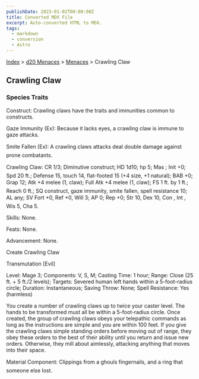 ```yaml
---
publishDate: 2023-01-02T00:00:00Z
title: Converted MDX File
excerpt: Auto-converted HTML to MDX.
tags:
  - markdown
  - conversion
  - Astro
---
```






[Index](-index) > [d20 Menaces](menaces-d20-index) > [Menaces](menaces-d20-menaces-index) > Crawling Claw




## Crawling Claw


### Species Traits


Construct: Crawling claws have the traits and immunities common to constructs.


Gaze Immunity (Ex): Because it lacks eyes, a crawling claw is immune to gaze attacks.


Smite Fallen (Ex): A crawling claws attacks deal double damage against prone combatants.


Crawling Claw: CR 1/3; Diminutive construct; HD 1d10; hp 5; Mas ; Init +0; Spd 20 ft.; Defense 15, touch 14, flat-footed 15 (+4 size, +1 natural); BAB +0; Grap 12; Atk +4 melee (1, claw); Full Atk +4 melee (1, claw); FS 1 ft. by 1 ft.; Reach 0 ft.; SQ construct, gaze immunity, smite fallen, spell resistance 10; AL any; SV Fort +0, Ref +0, Will 3; AP 0; Rep +0; Str 10, Dex 10, Con , Int , Wis 5, Cha 5.


Skills: None.


Feats: None.


Advancement: None.


Create Crawling Claw


Transmutation [Evil]


Level: Mage 3; Components: V, S, M; Casting Time: 1 hour; Range: Close (25 ft. + 5 ft./2 levels); Targets: Severed human left hands within a 5-foot-radius circle; Duration: Instantaneous; Saving Throw: None; Spell Resistance: Yes (harmless)


You create a number of crawling claws up to twice your caster level. The hands to be transformed must all be within a 5-foot-radius circle. Once created, the group of crawling claws obeys your telepathic commands as long as the instructions are simple and you are within 100 feet. If you give the crawling claws simple standing orders before moving out of range, they obey these orders to the best of their ability until you return and issue new orders. Otherwise, they mill about aimlessly, attacking anything that moves into their space.


Material Component: Clippings from a ghouls fingernails, and a ring that someone else lost.



